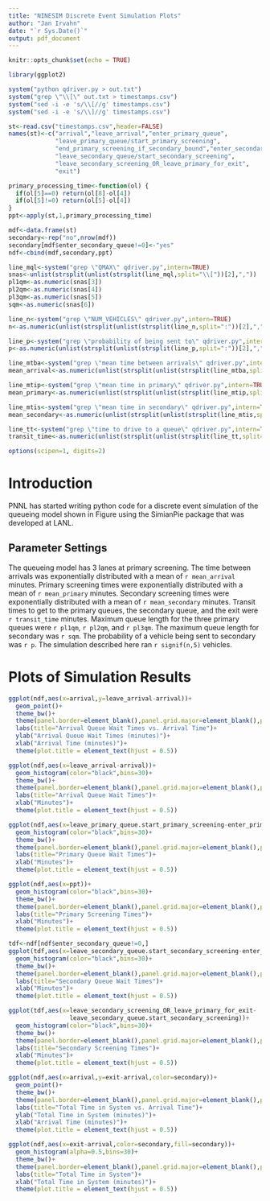 ```yaml
---
title: "NINESIM Discrete Event Simulation Plots"
author: "Jan Irvahn"
date: "`r Sys.Date()`"
output: pdf_document
---
```


```r
knitr::opts_chunk$set(echo = TRUE)
```

```r
library(ggplot2)

system("python qdriver.py > out.txt")
system("grep \"\\[\" out.txt > timestamps.csv")
system("sed -i -e 's/\\[//g' timestamps.csv") 
system("sed -i -e 's/\\]//g' timestamps.csv")

st<-read.csv("timestamps.csv",header=FALSE)
names(st)<-c("arrival","leave_arrival","enter_primary_queue",
             "leave_primary_queue/start_primary_screening",
             "end_primary_screening_if_secondary_bound","enter_secondary_queue",
             "leave_secondary_queue/start_secondary_screening",
             "leave_secondary_screening_OR_leave_primary_for_exit",
             "exit")

primary_processing_time<-function(ol) {
  if(ol[5]==0) return(ol[8]-ol[4])
  if(ol[5]!=0) return(ol[5]-ol[4])
}
ppt<-apply(st,1,primary_processing_time)

mdf<-data.frame(st)
secondary<-rep("no",nrow(mdf))
secondary[mdf$enter_secondary_queue!=0]<-"yes"
ndf<-cbind(mdf,secondary,ppt)

line_mql<-system("grep \"QMAX\" qdriver.py",intern=TRUE)
snas<-unlist(strsplit(unlist(strsplit(line_mql,split="\\["))[2],","))
pl1qm<-as.numeric(snas[3])
pl2qm<-as.numeric(snas[4])
pl3qm<-as.numeric(snas[5])
sqm<-as.numeric(snas[6])

line_n<-system("grep \"NUM_VEHICLES\" qdriver.py",intern=TRUE)
n<-as.numeric(unlist(strsplit(unlist(strsplit(line_n,split=":"))[2],","))[1])

line_p<-system("grep \"probability of being sent to\" qdriver.py",intern=TRUE)
p<-as.numeric(unlist(strsplit(unlist(strsplit(line_p,split=":"))[2],","))[1])

line_mtba<-system("grep \"mean time between arrivals\" qdriver.py",intern=TRUE)
mean_arrival<-as.numeric(unlist(strsplit(unlist(strsplit(line_mtba,split=":"))[2],","))[1])

line_mtip<-system("grep \"mean time in primary\" qdriver.py",intern=TRUE)
mean_primary<-as.numeric(unlist(strsplit(unlist(strsplit(line_mtip,split=":"))[2],","))[1])

line_mtis<-system("grep \"mean time in secondary\" qdriver.py",intern=TRUE)
mean_secondary<-as.numeric(unlist(strsplit(unlist(strsplit(line_mtis,split=":"))[2],","))[1])

line_tt<-system("grep \"time to drive to a queue\" qdriver.py",intern=TRUE)
transit_time<-as.numeric(unlist(strsplit(unlist(strsplit(line_tt,split=":"))[2],"#"))[1])

options(scipen=1, digits=2)
```

# Introduction

PNNL has started writing python code for a discrete event simulation of the queueing model shown in Figure \ref{EG} using the SimianPie package that was developed at LANL. 

## Parameter Settings

The queueing model has 3 lanes at primary screening. The time between arrivals was exponentially distributed with a mean of `r mean_arrival` minutes. Primary screening times were exponentially distributed with a mean of `r mean_primary` minutes. Secondary screening times were exponentially distributed with a mean of `r mean_secondary` minutes. Transit times to get to the primary queues, the secondary queue, and the exit were `r transit_time` minutes. Maximum queue length for the three primary queues were `r pl1qm`, `r pl2qm`, and `r pl3qm`. The maximum queue length for secondary was `r sqm`. The probability of a vehicle being sent to secondary was `r p`.  The simulation described here ran `r signif(n,5)` vehicles. 

\begin{figure}[!h]
\includegraphics{eventgraph.pdf}
\caption{Event graph for NINESIM queueing work. \label{EG}}
\end{figure}

\clearpage

# Plots of Simulation Results

```r
ggplot(ndf,aes(x=arrival,y=leave_arrival-arrival))+
  geom_point()+
  theme_bw()+ 
  theme(panel.border=element_blank(),panel.grid.major=element_blank(),panel.grid.minor=element_blank(),axis.line=element_line(colour = "black"))+
  labs(title="Arrival Queue Wait Times vs. Arrival Time")+
  ylab("Arrival Queue Wait Times (minutes)")+
  xlab("Arrival Time (minutes)")+
  theme(plot.title = element_text(hjust = 0.5))
```

```r
ggplot(ndf,aes(x=leave_arrival-arrival))+
  geom_histogram(color="black",bins=30)+
  theme_bw()+ 
  theme(panel.border=element_blank(),panel.grid.major=element_blank(),panel.grid.minor=element_blank(),axis.line=element_line(colour = "black"))+
  labs(title="Arrival Queue Wait Times")+
  xlab("Minutes")+
  theme(plot.title = element_text(hjust = 0.5))
```

```r
ggplot(ndf,aes(x=leave_primary_queue.start_primary_screening-enter_primary_queue))+
  geom_histogram(color="black",bins=30)+
  theme_bw()+ 
  theme(panel.border=element_blank(),panel.grid.major=element_blank(),panel.grid.minor=element_blank(),axis.line=element_line(colour = "black"))+
  labs(title="Primary Queue Wait Times")+
  xlab("Minutes")+
  theme(plot.title = element_text(hjust = 0.5))
```

```r
ggplot(ndf,aes(x=ppt))+
  geom_histogram(color="black",bins=30)+
  theme_bw()+ 
  theme(panel.border=element_blank(),panel.grid.major=element_blank(),panel.grid.minor=element_blank(),axis.line=element_line(colour = "black"))+
  labs(title="Primary Screening Times")+
  xlab("Minutes")+
  theme(plot.title = element_text(hjust = 0.5))
```

```r
tdf<-ndf[ndf$enter_secondary_queue!=0,]
ggplot(tdf,aes(x=leave_secondary_queue.start_secondary_screening-enter_secondary_queue))+
  geom_histogram(color="black",bins=30)+
  theme_bw()+ 
  theme(panel.border=element_blank(),panel.grid.major=element_blank(),panel.grid.minor=element_blank(),axis.line=element_line(colour = "black"))+
  labs(title="Secondary Queue Wait Times")+
  xlab("Minutes")+
  theme(plot.title = element_text(hjust = 0.5))
```

```r
ggplot(tdf,aes(x=leave_secondary_screening_OR_leave_primary_for_exit-
                 leave_secondary_queue.start_secondary_screening))+
  geom_histogram(color="black",bins=30)+
  theme_bw()+ 
  theme(panel.border=element_blank(),panel.grid.major=element_blank(),panel.grid.minor=element_blank(),axis.line=element_line(colour = "black"))+
  labs(title="Secondary Screening Times")+
  xlab("Minutes")+
  theme(plot.title = element_text(hjust = 0.5))
```

```r
ggplot(ndf,aes(x=arrival,y=exit-arrival,color=secondary))+
  geom_point()+
  theme_bw()+ 
  theme(panel.border=element_blank(),panel.grid.major=element_blank(),panel.grid.minor=element_blank(),axis.line=element_line(colour = "black"))+
  labs(title="Total Time in System vs. Arrival Time")+
  ylab("Total Time in System (minutes)")+
  xlab("Arrival Time (minutes)")+
  theme(plot.title = element_text(hjust = 0.5))
```

```r
ggplot(ndf,aes(x=exit-arrival,color=secondary,fill=secondary))+
  geom_histogram(alpha=0.5,bins=30)+
  theme_bw()+ 
  theme(panel.border=element_blank(),panel.grid.major=element_blank(),panel.grid.minor=element_blank(),axis.line=element_line(colour = "black"))+
  labs(title="Total Time in System")+
  xlab("Total Time in System (minutes)")+
  theme(plot.title = element_text(hjust = 0.5))
```